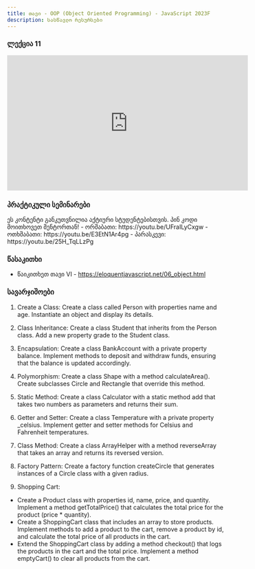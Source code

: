 ```yaml
---
title: თავი - OOP (Object Oriented Programming) - JavaScript 2023F
description: სასწავლო რესურსები
---
```


### ლექცია 11

<iframe
  width="560"
  height="315"
  src="https://www.youtube.com/embed/bcIVkR1PdNA?si=vb_OQWjNzlGENBI5"
  title="YouTube video player"
  frameBorder="0"
  allow="accelerometer; autoplay; clipboard-write; encrypted-media; gyroscope; picture-in-picture; web-share"
  allowFullScreen
></iframe>

### პრაქტიკული სემინარები

<Card>
  <PinCodeProtectedContent>
    <Locked>
      ეს კონტენტი განკუთვნილია აქტიური სტუდენტებისთვის. პინ კოდი მოითხოვეთ
      მენტორთან!
    </Locked>
    <Unlocked>
      - ორშაბათი: https://youtu.be/UFraILyCxgw 
      - ოთხშაბათი: https://youtu.be/E3EtN1Ar4pg 
      - პარასკევი: https://youtu.be/25H_TqLLzPg
    </Unlocked>
  </PinCodeProtectedContent>
</Card>

### წასაკითხი

- წაიკითხეთ თავი VI - https://eloquentjavascript.net/06_object.html

### სავარჯიშოები

1. Create a Class: Create a class called Person with properties name and age. Instantiate an object and display its details.
2. Class Inheritance: Create a class Student that inherits from the Person class. Add a new property grade to the Student class.
3. Encapsulation: Create a class BankAccount with a private property balance. Implement methods to deposit and withdraw funds, ensuring that the balance is updated accordingly.
4. Polymorphism: Create a class Shape with a method calculateArea(). Create subclasses Circle and Rectangle that override this method.
5. Static Method: Create a class Calculator with a static method add that takes two numbers as parameters and returns their sum.
6. Getter and Setter: Create a class Temperature with a private property \_celsius. Implement getter and setter methods for Celsius and Fahrenheit temperatures.
7. Class Method: Create a class ArrayHelper with a method reverseArray that takes an array and returns its reversed version.
8. Factory Pattern: Create a factory function createCircle that generates instances of a Circle class with a given radius.

9. Shopping Cart:

- Create a Product class with properties id, name, price, and quantity. Implement a method getTotalPrice() that calculates the total price for the product (price \* quantity).
- Create a ShoppingCart class that includes an array to store products. Implement methods to add a product to the cart, remove a product by id, and calculate the total price of all products in the cart.
- Extend the ShoppingCart class by adding a method checkout() that logs the products in the cart and the total price. Implement a method emptyCart() to clear all products from the cart.
